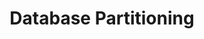 ---
id: "sd_tf_medium_008"
questionType: "TRUE_FALSE"
title: "Database Partitioning"
statement: "Partitioning a database always improves performance regardless of the access pattern."
difficulty: "MEDIUM"
category: "System Design"
correctAnswer: false
explanation: "Improper partitioning can lead to hotspots and degraded performance."
---